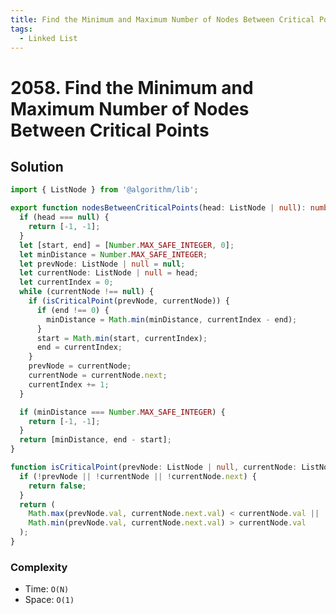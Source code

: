 ```yaml
---
title: Find the Minimum and Maximum Number of Nodes Between Critical Points
tags:
  - Linked List
---
```


# 2058. Find the Minimum and Maximum Number of Nodes Between Critical Points

<Badges>
  <LevelBadge level="medium" />
  <TopicBadge name="Linked List" slug="linked-list" />
</Badges>

## Solution

```typescript filename="solution.ts" copy
import { ListNode } from '@algorithm/lib';

export function nodesBetweenCriticalPoints(head: ListNode | null): number[] {
  if (head === null) {
    return [-1, -1];
  }
  let [start, end] = [Number.MAX_SAFE_INTEGER, 0];
  let minDistance = Number.MAX_SAFE_INTEGER;
  let prevNode: ListNode | null = null;
  let currentNode: ListNode | null = head;
  let currentIndex = 0;
  while (currentNode !== null) {
    if (isCriticalPoint(prevNode, currentNode)) {
      if (end !== 0) {
        minDistance = Math.min(minDistance, currentIndex - end);
      }
      start = Math.min(start, currentIndex);
      end = currentIndex;
    }
    prevNode = currentNode;
    currentNode = currentNode.next;
    currentIndex += 1;
  }

  if (minDistance === Number.MAX_SAFE_INTEGER) {
    return [-1, -1];
  }
  return [minDistance, end - start];
}

function isCriticalPoint(prevNode: ListNode | null, currentNode: ListNode | null) {
  if (!prevNode || !currentNode || !currentNode.next) {
    return false;
  }
  return (
    Math.max(prevNode.val, currentNode.next.val) < currentNode.val ||
    Math.min(prevNode.val, currentNode.next.val) > currentNode.val
  );
}
```

### Complexity

- Time: `O(N)`
- Space: `O(1)`

<ProblemLink
  codingSite="leetcode"
  href="https://leetcode.com/problems/find-the-minimum-and-maximum-number-of-nodes-between-critical-points"
  title="Find the Minimum and Maximum Number of Nodes Between Critical Points"
/>
